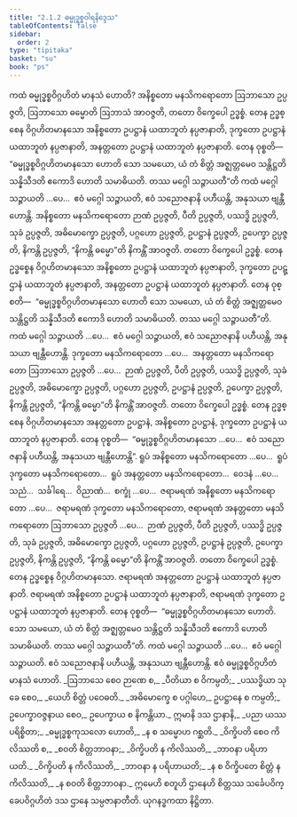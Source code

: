 ```yaml
---
title: "2.1.2 ဓမ္မုဒ္ဓစ္စဝါရနိဒ္ဒေသ"
tableOfContents: false
sidebar:
  order: 2
type: "tipitaka"
basket: "su"
book: "ps"
---
```



<DynamicBreadcrumb />

<Division number="6" book="ps">

<Paragraph number="1365" book="ps">
ကထံ <Emphasis>ဓမ္မုဒ္ဓစ္စဝိဂ္ဂဟိတံ မာနသံ ဟောတိ?</Emphasis> အနိစ္စတော မနသိကရောတော ဩဘာသော ဥပ္ပဇ္ဇတိ, ဩဘာသော ဓမ္မောတိ ဩဘာသံ အာဝဇ္ဇတိ, တတော ဝိက္ခေပေါ ဥဒ္ဓစ္စံ. တေန ဥဒ္ဓစ္စေန ဝိဂ္ဂဟိတမာနသော အနိစ္စတော ဥပဋ္ဌာနံ ယထာဘူတံ နပ္ပဇာနာတိ, ဒုက္ခတော ဥပဋ္ဌာနံ ယထာဘူတံ နပ္ပဇာနာတိ, အနတ္တတော ဥပဋ္ဌာနံ ယထာဘူတံ နပ္ပဇာနာတိ. တေန ဝုစ္စတိ—  “ဓမ္မုဒ္ဓစ္စဝိဂ္ဂဟိတမာနသော ဟောတိ သော သမယော, ယံ တံ စိတ္တံ အဇ္ဈတ္တမေဝ သန္တိဋ္ဌတိ သန္နိသီဒတိ ဧကောဒိ ဟောတိ သမာဓိယတိ. <Emphasis>တဿ မဂ္ဂေါ သဉ္ဇာယတီ”</Emphasis>တိ ကထံ မဂ္ဂေါ သဉ္ဇာယတိ …ပေ…  ဧဝံ မဂ္ဂေါ သဉ္ဇာယတိ, ဧဝံ သညောဇနာနိ ပဟီယန္တိ, အနုသယာ ဗျန္တီဟောန္တိ.
</Paragraph>

<Paragraph number="1366" book="ps">
အနိစ္စတော မနသိကရောတော ဉာဏံ ဥပ္ပဇ္ဇတိ, ပီတိ ဥပ္ပဇ္ဇတိ, ပဿဒ္ဓိ ဥပ္ပဇ္ဇတိ, သုခံ ဥပ္ပဇ္ဇတိ, အဓိမောက္ခော ဥပ္ပဇ္ဇတိ, ပဂ္ဂဟော ဥပ္ပဇ္ဇတိ, ဥပဋ္ဌာနံ ဥပ္ပဇ္ဇတိ, ဥပေက္ခာ ဥပ္ပဇ္ဇတိ, နိကန္တိ ဥပ္ပဇ္ဇတိ, “နိကန္တိ ဓမ္မော”တိ နိကန္တိံ အာဝဇ္ဇတိ. တတော ဝိက္ခေပေါ ဥဒ္ဓစ္စံ. တေန ဥဒ္ဓစ္စေန ဝိဂ္ဂဟိတမာနသော အနိစ္စတော ဥပဋ္ဌာနံ ယထာဘူတံ နပ္ပဇာနာတိ, ဒုက္ခတော ဥပဋ္ဌာနံ ယထာဘူတံ နပ္ပဇာနာတိ, အနတ္တတော ဥပဋ္ဌာနံ ယထာဘူတံ နပ္ပဇာနာတိ. တေန ဝုစ္စတိ—  “ဓမ္မုဒ္ဓစ္စဝိဂ္ဂဟိတမာနသော ဟောတိ သော သမယော, ယံ တံ စိတ္တံ အဇ္ဈတ္တမေဝ သန္တိဋ္ဌတိ သန္နိသီဒတိ ဧကောဒိ ဟောတိ သမာဓိယတိ. <Emphasis>တဿ မဂ္ဂေါ သဉ္ဇာယတီ</Emphasis>”တိ. ကထံ မဂ္ဂေါ သဉ္ဇာယတိ …ပေ…  ဧဝံ မဂ္ဂေါ သဉ္ဇာယတိ, ဧဝံ သညောဇနာနိ ပဟီယန္တိ, အနုသယာ ဗျန္တီဟောန္တိ.
</Paragraph>

<Paragraph number="1367" book="ps">
ဒုက္ခတော မနသိကရောတော …ပေ…  အနတ္တတော မနသိကရောတော ဩဘာသော ဥပ္ပဇ္ဇတိ …ပေ…  ဉာဏံ ဥပ္ပဇ္ဇတိ, ပီတိ ဥပ္ပဇ္ဇတိ, ပဿဒ္ဓိ ဥပ္ပဇ္ဇတိ, သုခံ ဥပ္ပဇ္ဇတိ, အဓိမောက္ခော ဥပ္ပဇ္ဇတိ, ပဂ္ဂဟော ဥပ္ပဇ္ဇတိ, ဥပဋ္ဌာနံ ဥပ္ပဇ္ဇတိ, ဥပေက္ခာ ဥပ္ပဇ္ဇတိ, နိကန္တိ ဥပ္ပဇ္ဇတိ, “နိကန္တိ ဓမ္မော”တိ နိကန္တိံ အာဝဇ္ဇတိ. တတော ဝိက္ခေပေါ ဥဒ္ဓစ္စံ. တေန ဥဒ္ဓစ္စေန ဝိဂ္ဂဟိတမာနသော အနတ္တတော ဥပဋ္ဌာနံ, အနိစ္စတော ဥပဋ္ဌာနံ, ဒုက္ခတော ဥပဋ္ဌာနံ ယထာဘူတံ နပ္ပဇာနာတိ. တေန ဝုစ္စတိ—  “ဓမ္မုဒ္ဓစ္စဝိဂ္ဂဟိတမာနသော …ပေ…  ဧဝံ သညောဇနာနိ ပဟီယန္တိ, အနုသယာ ဗျန္တီဟောန္တိ”.
</Paragraph>

<Paragraph number="1368" book="ps">
ရူပံ အနိစ္စတော မနသိကရောတော …ပေ…  ရူပံ ဒုက္ခတော မနသိကရောတော…  ရူပံ အနတ္တတော မနသိကရောတော…  ဝေဒနံ …ပေ…  သညံ…  သင်္ခါရေ…  ဝိညာဏံ…  စက္ခုံ …ပေ…  ဇရာမရဏံ အနိစ္စတော မနသိကရောတော …ပေ…  ဇရာမရဏံ ဒုက္ခတော မနသိကရောတော, ဇရာမရဏံ အနတ္တတော မနသိကရောတော ဩဘာသော ဥပ္ပဇ္ဇတိ …ပေ…  ဉာဏံ ဥပ္ပဇ္ဇတိ, ပီတိ ဥပ္ပဇ္ဇတိ, ပဿဒ္ဓိ ဥပ္ပဇ္ဇတိ, သုခံ ဥပ္ပဇ္ဇတိ, အဓိမောက္ခော ဥပ္ပဇ္ဇတိ, ပဂ္ဂဟော ဥပ္ပဇ္ဇတိ, ဥပဋ္ဌာနံ ဥပ္ပဇ္ဇတိ, ဥပေက္ခာ ဥပ္ပဇ္ဇတိ, နိကန္တိ ဥပ္ပဇ္ဇတိ, “နိကန္တိ ဓမ္မော”တိ နိကန္တိံ အာဝဇ္ဇတိ. တတော ဝိက္ခေပေါ ဥဒ္ဓစ္စံ. တေန ဥဒ္ဓစ္စေန ဝိဂ္ဂဟိတမာနသော. ဇရာမရဏံ အနတ္တတော ဥပဋ္ဌာနံ ယထာဘူတံ နပ္ပဇာနာတိ. ဇရာမရဏံ အနိစ္စတော ဥပဋ္ဌာနံ ယထာဘူတံ နပ္ပဇာနာတိ, ဇရာမရဏံ ဒုက္ခတော ဥပဋ္ဌာနံ ယထာဘူတံ နပ္ပဇာနာတိ. တေန ဝုစ္စတိ—  “ဓမ္မုဒ္ဓစ္စဝိဂ္ဂဟိတမာနသော ဟောတိ. သော သမယော, ယံ တံ စိတ္တံ အဇ္ဈတ္တမေဝ သန္တိဋ္ဌတိ သန္နိသီဒတိ ဧကောဒိ ဟောတိ သမာဓိယတိ. <Emphasis>တဿ မဂ္ဂေါ သဉ္ဇာယတီ</Emphasis>”တိ. ကထံ မဂ္ဂေါ သဉ္ဇာယတိ …ပေ…  ဧဝံ မဂ္ဂေါ သဉ္ဇာယတိ. ဧဝံ သညောဇနာနိ ပဟီယန္တိ, အနုသယာ ဗျန္တီဟောန္တိ. ဧဝံ ဓမ္မုဒ္ဓစ္စဝိဂ္ဂဟိတံ မာနသံ ဟောတိ.
</Paragraph>

</Division>
<Division number="7" book="ps">

<Paragraph number="1369" type="verses" book="ps">
_ဩဘာသေ စေဝ ဉာဏေ စ,_  
_ပီတိယာ စ ဝိကမ္ပတိ;_  
_ပဿဒ္ဓိယာ သုခေ စေဝ,_  
_ယေဟိ စိတ္တံ ပဝေဓတိ._  

</Paragraph>

<Paragraph number="1370" book="ps">
_အဓိမောက္ခေ စ ပဂ္ဂါဟေ,_  
ဥပဋ္ဌာနေ စ ကမ္ပတိ;_  
ဥပေက္ခာဝဇ္ဇနာယ စေဝ,_  
ဥပေက္ခာယ စ နိကန္တိယာ._  

</Paragraph>

<Paragraph number="1371" type="verses" book="ps">
ဣမာနိ ဒသ ဌာနာနိ,_  
_ပညာ ယဿ ပရိစ္စိတာ;_  
_ဓမ္မုဒ္ဓစ္စကုသလော ဟောတိ,_  
_န စ သမ္မောဟ ဂစ္ဆတိ._  

</Paragraph>

<Paragraph number="1372" type="verses" book="ps">
_ဝိက္ခိပတိ စေဝ ကိလိဿတိ စ,_  
_စဝတိ စိတ္တဘာဝနာ;_  
_ဝိက္ခိပတိ န ကိလိဿတိ,_  
_ဘာဝနာ ပရိဟာယတိ._  

</Paragraph>

<Paragraph number="1373" type="verses" book="ps">
_ဝိက္ခိပတိ န ကိလိဿတိ,_  
_ဘာဝနာ န ပရိဟာယတိ;_  
_န စ ဝိက္ခိပတေ စိတ္တံ န ကိလိဿတိ,_  
_န စဝတိ စိတ္တဘာဝနာ._  

</Paragraph>

<Paragraph number="1374" book="ps">
ဣမေဟိ စတူဟိ ဌာနေဟိ စိတ္တဿ သင်္ခေပဝိက္ခေပဝိဂ္ဂဟိတံ ဒသ ဌာနေ သမ္ပဇာနာတီတိ.

</Paragraph>
</Division>

<Paragraph number="1375" type="center" book="ps">
ယုဂနဒ္ဓကထာ နိဋ္ဌိတာ.
</Paragraph>